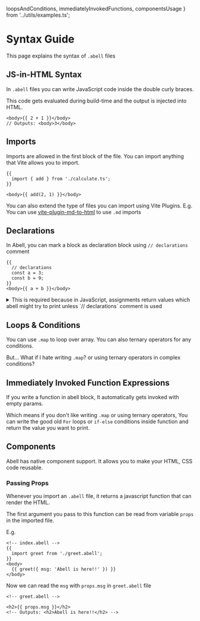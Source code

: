   loopsAndConditions,
  immediatelyInvokedFunctions,
  componentsUsage
} from '../utils/examples.ts';

# Syntax Guide

This page explains the syntax of `.abell` files

## JS-in-HTML Syntax

In `.abell` files you can write JavaScript code inside the double curly braces.

This code gets evaluated during build-time and the output is injected into HTML.

```abell
<body>{{ 2 + 1 }}</body>
// Outputs: <body>3</body>
```

## Imports

Imports are allowed in the first block of the file. You can import anything that Vite allows you to import.

```abell
{{
  import { add } from './calculate.ts';
}}

<body>{{ add(2, 1) }}</body>
```

You can also extend the type of files you can import using Vite Plugins. E.g. You can use [vite-plugin-md-to-html](https://github.com/saurabhdaware/vite-plugin-md-to-html) to use `.md` imports

## Declarations

In Abell, you can mark a block as declaration block using `// declarations` comment

```abell
{{
  // declarations
  const a = 3;
  const b = 9;
}}
<body>{{ a + b }}</body>
```

<details>
<summary>This is required because in JavaScript, assignments return values which abell might try to print unless `// declarations` comment is used</summary>

By default Abell tries to print the output of expression inside Abell block. Which means sometimes the default behaviour might be unexpected. E.g. -

```abell
{{
  let a;
  a = 4;
}}
<body>{{ a }}</body>

// Outputs - "4<body>4</body>"
```

This is because in JavaScript, the assignment operator returns the value as well which Abell will try to print unless `// declarations` comment is used

</details>

## Loops & Conditions

You can use `.map` to loop over array. You can also ternary operators for any conditions.

<div dangerouslySetInnerHTML={{ __html: editor(loopsAndConditions) }} />

But... What if I hate writing `.map`? or using ternary operators in complex conditions?

## Immediately Invoked Function Expressions

If you write a function in abell block, It automatically gets invoked with empty params.

Which means if you don't like writing `.map` or using ternary operators, You can write the good old `For` loops or `if-else` conditions inside function and return the value you want to print.

<div
  dangerouslySetInnerHTML={{ __html: editor(immediatelyInvokedFunctions) }}
/>

## Components

Abell has native component support. It allows you to make your HTML, CSS code reusable.

<div dangerouslySetInnerHTML={{ __html: editor(componentsUsage) }} />

### Passing Props

Whenever you import an `.abell` file, it returns a javascript function that can render the HTML.

The first argument you pass to this function can be read from variable `props` in the imported file.

E.g.

```abell
<!-- index.abell -->
{{
  import greet from './greet.abell';
}}
<body>
  {{ greet({ msg: 'Abell is here!!' }) }}
</body>
```

Now we can read the `msg` with `props.msg` in `greet.abell` file

```abell
<!-- greet.abell -->

<h2>{{ props.msg }}</h2>
<!-- Outputs: <h2>Abell is here!!</h2> -->
```
